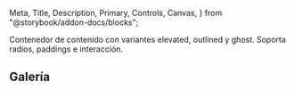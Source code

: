   Meta,
  Title,
  Description,
  Primary,
  Controls,
  Canvas,
} from "@storybook/addon-docs/blocks";

<Meta of={CardStories} />

<Title>Card</Title>
<Description>
  Contenedor de contenido con variantes elevated, outlined y ghost. Soporta
  radios, paddings e interacción.
</Description>

<Primary />
<Controls />

## Galería

<Canvas of={CardStories.Layouts} />
<Canvas of={CardStories.Interactive} />
<Canvas of={CardStories.VariantsGrid} />
